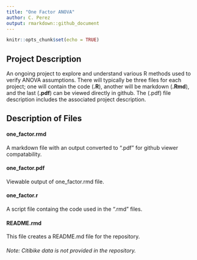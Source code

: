 ```yaml
---
title: "One Factor ANOVA"
author: C. Perez
output: rmarkdown::github_document
---
```


```r
knitr::opts_chunk$set(echo = TRUE)
```

## Project Description

An ongoing project to explore and understand various R methods used to verify ANOVA assumptions. There will typically be three files for each project; one will contain the code (**.R**), another will be markdown (**.Rmd**), and the last (**.pdf**) can be viewed directly in github. The (.pdf) file description includes the associated project description.
&nbsp;  


## Description of Files

#### one_factor.rmd  
A markdown file with an output converted to ".pdf" for github viewer compatability.  

#### one_factor.pdf
Viewable output of one_factor.rmd file.

#### one_factor.r
A script file containg the code used in the ".rmd" files.

#### README.rmd
This file creates a README.md file for the repository.

###### Note: Citibike data is not provided in the repository.


